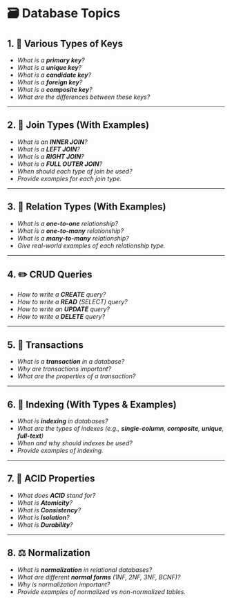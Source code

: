 # 🗃️ Database Topics

## 1. 🔑 Various Types of Keys

- _What is a **primary key**?_
- _What is a **unique key**?_  
- _What is a **candidate key**?_  
- _What is a **foreign key**?_  
- _What is a **composite key**?_  
- _What are the differences between these keys?_

---

## 2. 🔗 Join Types (With Examples)

- _What is an **INNER JOIN**?_
- _What is a **LEFT JOIN**?_
- _What is a **RIGHT JOIN**?_
- _What is a **FULL OUTER JOIN**?_
- _When should each type of join be used?_  
- _Provide examples for each join type._

---

## 3. 🔁 Relation Types (With Examples)

- _What is a **one-to-one** relationship?_
- _What is a **one-to-many** relationship?_
- _What is a **many-to-many** relationship?_  
- _Give real-world examples of each relationship type._

---

## 4. ✏️ CRUD Queries

- _How to write a **CREATE** query?_  
- _How to write a **READ** (SELECT) query?_  
- _How to write an **UPDATE** query?_  
- _How to write a **DELETE** query?_  

---

## 5. 🔐 Transactions

- _What is a **transaction** in a database?_  
- _Why are transactions important?_  
- _What are the properties of a transaction?_

---

## 6. 📇 Indexing (With Types & Examples)

- _What is **indexing** in databases?_  
- _What are the types of indexes (e.g., **single-column**, **composite**, **unique**, **full-text**)_
- _When and why should indexes be used?_  
- _Provide examples of indexing._

---

## 7. 🧱 ACID Properties

- _What does **ACID** stand for?_  
- _What is **Atomicity**?_  
- _What is **Consistency**?_  
- _What is **Isolation**?_  
- _What is **Durability**?_

---

## 8. ⚖️ Normalization

- _What is **normalization** in relational databases?_  
- _What are different **normal forms** (1NF, 2NF, 3NF, BCNF)?_  
- _Why is normalization important?_  
- _Provide examples of normalized vs non-normalized tables._